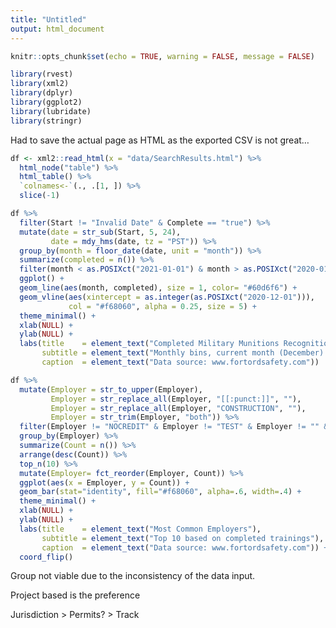 ```yaml
---
title: "Untitled"
output: html_document
---
```


```r
knitr::opts_chunk$set(echo = TRUE, warning = FALSE, message = FALSE)
```

```r
library(rvest)
library(xml2)
library(dplyr)
library(ggplot2)
library(lubridate)
library(stringr)
```

Had to save the actual page as HTML as the exported CSV is not great...

```r
df <- xml2::read_html(x = "data/SearchResults.html") %>%
  html_node("table") %>%
  html_table() %>%
  `colnames<-`(., .[1, ]) %>%
  slice(-1)
```

```r
df %>%
  filter(Start != "Invalid Date" & Complete == "true") %>%
  mutate(date = str_sub(Start, 5, 24), 
         date = mdy_hms(date, tz = "PST")) %>%
  group_by(month = floor_date(date, unit = "month")) %>%
  summarize(completed = n()) %>%
  filter(month < as.POSIXct("2021-01-01") & month > as.POSIXct("2020-01-01")) %>%
  ggplot() +
  geom_line(aes(month, completed), size = 1, color= "#60d6f6") +
  geom_vline(aes(xintercept = as.integer(as.POSIXct("2020-12-01"))),
             col = "#f68060", alpha = 0.25, size = 5) +
  theme_minimal() +
  xlab(NULL) +
  ylab(NULL) +
  labs(title    = element_text("Completed Military Munitions Recognition and Safety Training 2020"),
       subtitle = element_text("Monthly bins, current month (December) highlighted in red"),
       caption  = element_text("Data source: www.fortordsafety.com"))
```

```r
df %>%
  mutate(Employer = str_to_upper(Employer),
         Employer = str_replace_all(Employer, "[[:punct:]]", ""),
         Employer = str_replace_all(Employer, "CONSTRUCTION", ""),
         Employer = str_trim(Employer, "both")) %>%
  filter(Employer != "NOCREDIT" & Employer != "TEST" & Employer != "" & Complete == "true") %>%
  group_by(Employer) %>%
  summarize(Count = n()) %>%
  arrange(desc(Count)) %>%
  top_n(10) %>%
  mutate(Employer= fct_reorder(Employer, Count)) %>%
  ggplot(aes(x = Employer, y = Count)) +
  geom_bar(stat="identity", fill="#f68060", alpha=.6, width=.4) +
  theme_minimal() +
  xlab(NULL) +
  ylab(NULL) + 
  labs(title    = element_text("Most Common Employers"),
       subtitle = element_text("Top 10 based on completed trainings"),
       caption  = element_text("Data source: www.fortordsafety.com")) +
  coord_flip()
```

Group not viable due to the inconsistency of the data input.

Project based is the preference

Jurisdiction > Permits? > Track